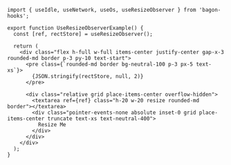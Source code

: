 ```tsx
import { useIdle, useNetwork, useOs, useResizeObserver } from 'bagon-hooks';

export function UseResizeObserverExample() {
  const [ref, rectStore] = useResizeObserver();

  return (
    <div class="flex h-full w-full items-center justify-center gap-x-3 rounded-md border p-3 py-10 text-start">
      <pre class={`rounded-md border bg-neutral-100 p-3 px-5 text-xs`}>
        {JSON.stringify(rectStore, null, 2)}
      </pre>

      <div class="relative grid place-items-center overflow-hidden">
        <textarea ref={ref} class="h-20 w-20 resize rounded-md border"></textarea>
        <div class="pointer-events-none absolute inset-0 grid place-items-center truncate text-xs text-neutral-400">
          Resize Me
        </div>
      </div>
    </div>
  );
}
```
